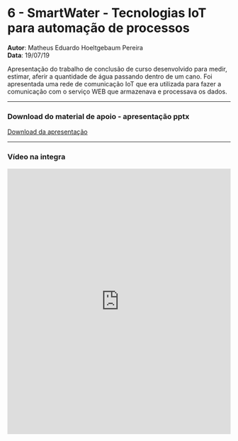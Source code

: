 
# 6 - SmartWater - Tecnologias IoT para automação de processos
**Autor**: Matheus Eduardo Hoeltgebaum Pereira<br />
**Data**: 19/07/19

Apresentação do trabalho de conclusão de curso desenvolvido para medir, estimar, aferir a quantidade de água passando dentro de um cano.
Foi apresentada uma rede de comunicação IoT que era utilizada para fazer a comunicação com o serviço WEB que armazenava e processava os dados.

--- 
### Download do material de apoio - apresentação pptx

<span>
    <a href="https://apoio.facil.com.br/files//Meetups/ppt/6.pptx">Download da apresentação</a>
</span>

---
### Vídeo na integra

<Bleed>
    <iframe width="100%" height="600" frameborder="0" allow="accelerometer; autoplay; clipboard-write; encrypted-media; gyroscope; picture-in-picture" allowfullscreen="true" webkitallowfullscreen="true" mozallowfullscreen="true" src='https://apoio.facil.com.br/files//Meetups/6/zoom_0.mp4'  ></iframe>    
</Bleed>

